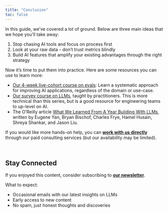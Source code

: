 ```yaml
---
title: "Conclusion"
toc: false
---
```


In this guide, we've covered a lot of ground. Below are three main ideas that we hope you'll take away:

1. Stop chasing AI tools and focus on process first
2. Look at your raw data - don't trust metrics blindly
3. Build AI features that amplify your existing advantages through the right strategy

Now it's time to put them into practice. Here are some resources you can use to learn more:

- [Our 4-week live-cohort course on evals](https://bit.ly/evals-ai): Learn a systematic approach for improving AI applications, regardless of the domain or use-case. 
- [Our survey course on LLMs](https://hamel.dev/blog/posts/course/)​, taught by practitioners.  This is more technical than this series, but is a good resource for engineering teams to up-level on AI.
- The O’Reilly article [​What We Learned From A Year Building With LLMs​](https://applied-llms.org/), written by Eugene Yan, Bryan Bischof, Charles Frye, Hamel Husain, Shreya Shankar, and Jason Liu.

If you would like more hands-on help, you can [**work with us directly**](https://parlance-labs.com/) through our paid ​consulting services​ (but our availability may be limited).

<br>

## Stay Connected

If you enjoyed this content, consider subscribing to [**our newsletter**](https://hamel.kit.com/7d15a4b6e7).

What to expect:

- Occasional emails with our latest insights on LLMs
- Early access to new content
- No spam, just honest thoughts and discoveries

